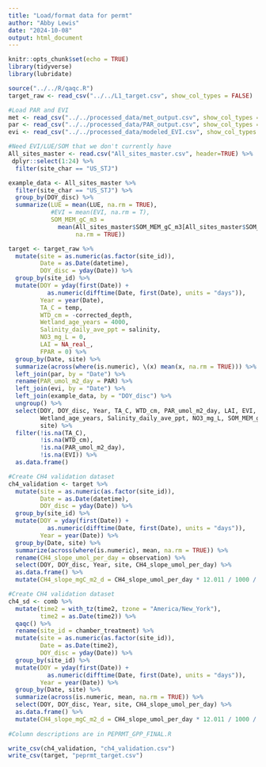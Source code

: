 ```yaml
---
title: "Load/format data for permt"
author: "Abby Lewis"
date: "2024-10-08"
output: html_document
---
```


```r
knitr::opts_chunk$set(echo = TRUE)
library(tidyverse)
library(lubridate)
```

```r
source("../../R/qaqc.R")
target_raw <- read_csv("../../L1_target.csv", show_col_types = FALSE)

#Load PAR and EVI
met <- read_csv("../../processed_data/met_output.csv", show_col_types = FALSE)
par <- read_csv("../../processed_data/PAR_output.csv", show_col_types = FALSE)
evi <- read_csv("../../processed_data/modeled_EVI.csv", show_col_types = FALSE) 

#Need EVI/LUE/SOM that we don't currently have
All_sites_master <- read.csv("All_sites_master.csv", header=TRUE) %>% 
 dplyr::select(1:24) %>%
  filter(site_char == "US_STJ")

example_data <- All_sites_master %>%
  filter(site_char == "US_STJ") %>%
  group_by(DOY_disc) %>%
  summarize(LUE = mean(LUE, na.rm = TRUE),
            #EVI = mean(EVI, na.rm = T),
            SOM_MEM_gC_m3 = 
              mean(All_sites_master$SOM_MEM_gC_m3[All_sites_master$SOM_MEM_gC_m3 > 0], 
                   na.rm = TRUE))

target <- target_raw %>%
  mutate(site = as.numeric(as.factor(site_id)),
         Date = as.Date(datetime),
         DOY_disc = yday(Date)) %>%
  group_by(site_id) %>%
  mutate(DOY = yday(first(Date)) + 
           as.numeric(difftime(Date, first(Date), units = "days")),
         Year = year(Date),
         TA_C = temp,
         WTD_cm = -corrected_depth,
         Wetland_age_years = 4000,
         Salinity_daily_ave_ppt = salinity,
         NO3_mg_L = 0,
         LAI = NA_real_,
         FPAR = 0) %>%
  group_by(Date, site) %>%
  summarize(across(where(is.numeric), \(x) mean(x, na.rm = TRUE))) %>%
  left_join(par, by = "Date") %>%
  rename(PAR_umol_m2_day = PAR) %>%
  left_join(evi, by = "Date") %>%
  left_join(example_data, by = "DOY_disc") %>%
  ungroup() %>%
  select(DOY, DOY_disc, Year, TA_C, WTD_cm, PAR_umol_m2_day, LAI, EVI, FPAR, LUE,
         Wetland_age_years, Salinity_daily_ave_ppt, NO3_mg_L, SOM_MEM_gC_m3,
         site) %>%
  filter(!is.na(TA_C),
         !is.na(WTD_cm),
         !is.na(PAR_umol_m2_day),
         !is.na(EVI)) %>%
  as.data.frame()

#Create CH4 validation dataset
ch4_validation <- target %>%
  mutate(site = as.numeric(as.factor(site_id)),
         Date = as.Date(datetime),
         DOY_disc = yday(Date)) %>%
  group_by(site_id) %>%
  mutate(DOY = yday(first(Date)) + 
           as.numeric(difftime(Date, first(Date), units = "days")),
         Year = year(Date)) %>%
  group_by(Date, site) %>%
  summarize(across(where(is.numeric), mean, na.rm = TRUE)) %>%
  rename(CH4_slope_umol_per_day = observation) %>%
  select(DOY, DOY_disc, Year, site, CH4_slope_umol_per_day) %>%
  as.data.frame() %>%
  mutate(CH4_slope_mgC_m2_d = CH4_slope_umol_per_day * 12.011 / 1000 / 0.196)

#Create CH4 validation dataset
ch4_sd <- comb %>%
  mutate(time2 = with_tz(time2, tzone = "America/New_York"),
         time2 = as.Date(time2)) %>%
  qaqc() %>%
  rename(site_id = chamber_treatment) %>%
  mutate(site = as.numeric(as.factor(site_id)),
         Date = as.Date(time2),
         DOY_disc = yday(Date)) %>%
  group_by(site_id) %>%
  mutate(DOY = yday(first(Date)) + 
           as.numeric(difftime(Date, first(Date), units = "days")),
         Year = year(Date)) %>%
  group_by(Date, site) %>%
  summarize(across(is.numeric, mean, na.rm = TRUE)) %>%
  select(DOY, DOY_disc, Year, site, CH4_slope_umol_per_day) %>%
  as.data.frame() %>%
  mutate(CH4_slope_mgC_m2_d = CH4_slope_umol_per_day * 12.011 / 1000 / 0.196)
         
#Column descriptions are in PEPRMT_GPP_FINAL.R

write_csv(ch4_validation, "ch4_validation.csv")
write_csv(target, "peprmt_target.csv")
```

